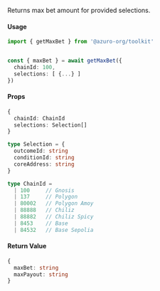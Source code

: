 Returns max bet amount for provided selections.

#### Usage

```ts
import { getMaxBet } from '@azuro-org/toolkit'


const { maxBet } = await getMaxBet({
  chainId: 100,
  selections: [ {...} ]
})
```

#### Props

```ts
{
  chainId: ChainId
  selections: Selection[]
}
```

```ts
type Selection = {
  outcomeId: string
  conditionId: string
  coreAddress: string
}

type ChainId = 
  | 100     // Gnosis
  | 137     // Polygon
  | 80002   // Polygon Amoy
  | 88888   // Chiliz
  | 88882   // Chiliz Spicy
  | 8453    // Base
  | 84532   // Base Sepolia
```

#### Return Value

```ts
{
  maxBet: string
  maxPayout: string
}
```
